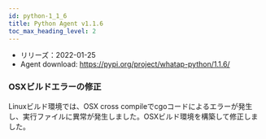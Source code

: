 ```yaml
---
id: python-1_1_6
title: Python Agent v1.1.6
toc_max_heading_level: 2
---
```



-   リリーズ：2022-01-25
-   Agent download: https://pypi.org/project/whatap-python/1.1.6/

### OSXビルドエラーの修正

Linuxビルド環境では、OSX cross compileでcgoコードによるエラーが発生し、実行ファイルに異常が発生しました。OSXビルド環境を構築して修正しました。

